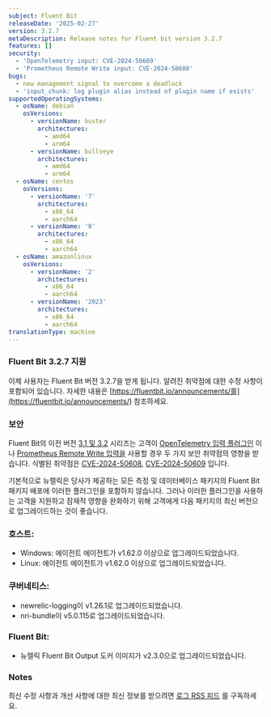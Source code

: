 ```yaml
---
subject: Fluent Bit
releaseDate: '2025-02-27'
version: 3.2.7
metaDescription: Release notes for Fluent bit version 3.2.7
features: []
security:
  - 'OpenTelemetry input: CVE-2024-50609'
  - 'Prometheus Remote Write input: CVE-2024-50608'
bugs:
  - new management signal to overcome a deadlock
  - 'input_chunk: log plugin alias instead of plugin name if exists'
supportedOperatingSystems:
  - osName: debian
    osVersions:
      - versionName: buster
        architectures:
          - amd64
          - arm64
      - versionName: bullseye
        architectures:
          - amd64
          - arm64
  - osName: centos
    osVersions:
      - versionName: '7'
        architectures:
          - x86_64
          - aarch64
      - versionName: '8'
        architectures:
          - x86_64
          - aarch64
  - osName: amazonlinux
    osVersions:
      - versionName: '2'
        architectures:
          - x86_64
          - aarch64
      - versionName: '2023'
        architectures:
          - x86_64
          - aarch64
translationType: machine
---
```


### Fluent Bit 3.2.7 지원

이제 사용자는 Fluent Bit 버전 3.2.7을 받게 됩니다. 알려진 취약점에 대한 수정 사항이 포함되어 있습니다. 자세한 내용은 [https://fluentbit.io/announcements/를](https://fluentbit.io/announcements/) 참조하세요.

### 보안

Fluent Bit의 이전 버전 [3.1 및 3.2](https://fluentbit.io/announcements/) 시리즈는 고객이 [OpenTelemetry 입력 플러그인](https://docs.fluentbit.io/manual/pipeline/inputs/opentelemetry) 이나 [Prometheus Remote Write 입력을](https://docs.fluentbit.io/manual/pipeline/inputs/prometheus-remote-write) 사용할 경우 두 가지 보안 취약점의 영향을 받습니다. 식별된 취약점은 [CVE-2024-50608](https://nvd.nist.gov/vuln/detail/CVE-2024-50608), [CVE-2024-50609](https://nvd.nist.gov/vuln/detail/CVE-2024-50609) 입니다.

기본적으로 뉴렐릭은 당사가 제공하는 모든 측정 및 데이터베이스 패키지의 Fluent Bit 패키지 배포에 이러한 플러그인을 포함하지 않습니다. 그러나 이러한 플러그인을 사용하는 고객을 지원하고 잠재적 영향을 완화하기 위해 고객에게 다음 패키지의 최신 버전으로 업그레이드하는 것이 좋습니다.

### 호스트:

* Windows: 에이전트 에이전트가 v1.62.0 이상으로 업그레이드되었습니다.
* Linux: 에이전트 에이전트가 v1.62.0 이상으로 업그레이드되었습니다.

### 쿠버네티스:

* newrelic-logging이 v1.26.1로 업그레이드되었습니다.
* nri-bundle이 v5.0.115로 업그레이드되었습니다.

### Fluent Bit:

* 뉴렐릭 Fluent Bit Output 도커 이미지가 v2.3.0으로 업그레이드되었습니다.

### Notes

최신 수정 사항과 개선 사항에 대한 최신 정보를 받으려면 [로그 RSS 피드](/docs/release-notes/logs-release-notes/) 를 구독하세요.